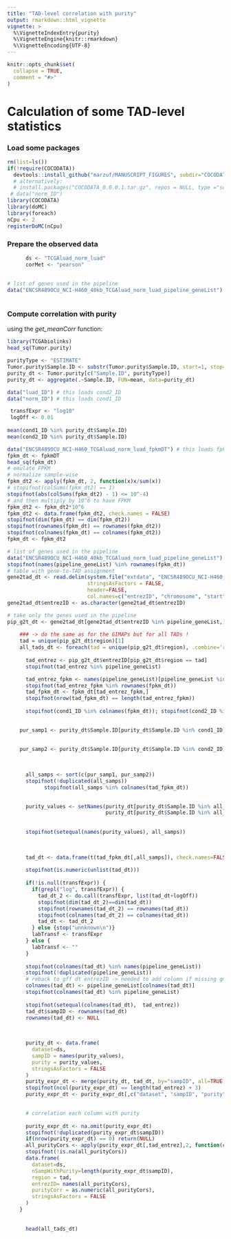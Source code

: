 ```yaml
---
title: "TAD-level correlation with purity"
output: rmarkdown::html_vignette
vignette: >
  %\VignetteIndexEntry{purity}
  %\VignetteEngine{knitr::rmarkdown}
  %\VignetteEncoding{UTF-8}
---
```



```r
knitr::opts_chunk$set(
  collapse = TRUE,
  comment = "#>"
)
```

# Calculation of some TAD-level statistics

### Load some packages
```r
rm(list=ls())
if(!require(COCODATA))
  devtools::install_github("marzuf/MANUSCRIPT_FIGURES", subdir="COCODATA")
  # alternatively: 
  # install.packages("COCODATA_0.0.0.1.tar.gz", repos = NULL, type ="source")
 # data("norm_ID")
library(COCODATA)
library(doMC)
library(foreach)
nCpu <- 2
registerDoMC(nCpu)
```

### Prepare the observed data
``` r

      ds <- "TCGAluad_norm_luad"
      corMet <- "pearson"
      
      
# list of genes used in the pipeline
data("ENCSR489OCU_NCI-H460_40kb_TCGAluad_norm_luad_pipeline_geneList") # this loads pipeline_geneList



``` 


### Compute correlation with purity

using the <em>get_meanCorr</em> function:

``` r
library(TCGAbiolinks)
head_sq(Tumor.purity)

purityType <- "ESTIMATE"
Tumor.purity$Sample.ID <- substr(Tumor.purity$Sample.ID, start=1, stop=15)
purity_dt <- Tumor.purity[c("Sample.ID", purityType)]
purity_dt <- aggregate(.~Sample.ID, FUN=mean, data=purity_dt)

data("luad_ID") # this loads cond2_ID
data("norm_ID") # this loads cond1_ID

 transfExpr <- "log10"
 logOff <- 0.01
 
mean(cond1_ID %in% purity_dt$Sample.ID)
mean(cond2_ID %in% purity_dt$Sample.ID)

data("ENCSR489OCU_NCI-H460_TCGAluad_norm_luad_fpkmDT") # this loads fpkmDT
fpkm_dt <- fpkmDT
head_sq(fpkm_dt)
# emulate FPKM
# normalize sample-wise
fpkm_dt2 <- apply(fpkm_dt, 2, function(x)x/sum(x))
# stopifnot(colSums(fpkm_dt2) == 1)
stopifnot(abs(colSums(fpkm_dt2) - 1) <= 10^-4)
# and then multiply by 10^6 to have FPKM
fpkm_dt2 <- fpkm_dt2*10^6
fpkm_dt2 <- data.frame(fpkm_dt2, check.names = FALSE)
stopifnot(dim(fpkm_dt) == dim(fpkm_dt2))
stopifnot(rownames(fpkm_dt) == rownames(fpkm_dt2))
stopifnot(colnames(fpkm_dt) == colnames(fpkm_dt2))
fpkm_dt <- fpkm_dt2

# list of genes used in the pipeline
data("ENCSR489OCU_NCI-H460_40kb_TCGAluad_norm_luad_pipeline_geneList") # this loads pipeline_geneList
stopifnot(names(pipeline_geneList) %in% rownames(fpkm_dt))
# table with gene-to-TAD assignment
gene2tad_dt <- read.delim(system.file("extdata", "ENCSR489OCU_NCI-H460_all_genes_positions.txt", package = "COCODATA"),
                          stringsAsFactors = FALSE,
                          header=FALSE, 
                          col.names=c("entrezID", "chromosome", "start", "end", "region"))
gene2tad_dt$entrezID <- as.character(gene2tad_dt$entrezID)

# take only the genes used in the pipeline
pip_g2t_dt <- gene2tad_dt[gene2tad_dt$entrezID %in% pipeline_geneList,]
    
    ### -> do the same as for the GIMAPs but for all TADs !
    tad = unique(pip_g2t_dt$region)[1]
    all_tads_dt <- foreach(tad = unique(pip_g2t_dt$region), .combine='rbind') %dopar% {
      
      tad_entrez <- pip_g2t_dt$entrezID[pip_g2t_dt$region == tad]
      stopifnot(tad_entrez %in% pipeline_geneList)

      tad_entrez_fpkm <- names(pipeline_geneList)[pipeline_geneList %in% tad_entrez]
      stopifnot(tad_entrez_fpkm %in% rownames(fpkm_dt))
      tad_fpkm_dt <- fpkm_dt[tad_entrez_fpkm,]
      stopifnot(nrow(tad_fpkm_dt) == length(tad_entrez_fpkm))
      
      stopifnot(cond1_ID %in% colnames(fpkm_dt)); stopifnot(cond2_ID %in% colnames(fpkm_dt))

      
    pur_samp1 <- purity_dt$Sample.ID[purity_dt$Sample.ID %in% cond1_ID]
    
    
    pur_samp2 <- purity_dt$Sample.ID[purity_dt$Sample.ID %in% cond2_ID]

        
            
      all_samps <- sort(c(pur_samp1, pur_samp2))
      stopifnot(!duplicated(all_samps))
            stopifnot(all_samps %in% colnames(tad_fpkm_dt))

      
      purity_values <- setNames(purity_dt[purity_dt$Sample.ID %in% all_samps,paste0(purityType)],
                                purity_dt[purity_dt$Sample.ID %in% all_samps,c("Sample.ID")])
      
      
      stopifnot(setequal(names(purity_values), all_samps))

            
      
      tad_dt <- data.frame(t(tad_fpkm_dt[,all_samps]), check.names=FALSE)
      
      stopifnot(is.numeric(unlist(tad_dt)))
      
      if(!is.null(transfExpr)) {
        if(grepl("log", transfExpr)) {
          tad_dt_2 <- do.call(transfExpr, list(tad_dt+logOff))
          stopifnot(dim(tad_dt_2)==dim(tad_dt))
          stopifnot(rownames(tad_dt_2) == rownames(tad_dt))
          stopifnot(colnames(tad_dt_2) == colnames(tad_dt))
          tad_dt <- tad_dt_2
        } else {stop("unnknown\n")}
        labTransf <- transfExpr
      } else {
        labTransf <- ""
      }
      
      stopifnot(colnames(tad_dt) %in% names(pipeline_geneList))
      stopifnot(!duplicated(pipeline_geneList))
      # reback to gff dt entrezID -> needed to add column if missing gmaps
      colnames(tad_dt) <- pipeline_geneList[colnames(tad_dt)]
      stopifnot(colnames(tad_dt) %in% pipeline_geneList)
      
      stopifnot(setequal(colnames(tad_dt),  tad_entrez))
      tad_dt$sampID <- rownames(tad_dt)
      rownames(tad_dt) <- NULL
      

      
      purity_dt <- data.frame(
        dataset=ds,
        sampID = names(purity_values),
        purity = purity_values,
        stringsAsFactors = FALSE
      )
      purity_expr_dt <- merge(purity_dt, tad_dt, by="sampID", all=TRUE)
      stopifnot(ncol(purity_expr_dt) == length(tad_entrez) + 3)
      purity_expr_dt <- purity_expr_dt[,c("dataset", "sampID", "purity", tad_entrez)]
      

      # correlation each column with purity 
      
      purity_expr_dt <- na.omit(purity_expr_dt)
      stopifnot(!duplicated(purity_expr_dt$sampID))
      if(nrow(purity_expr_dt) == 0) return(NULL)
      all_purityCors <- apply(purity_expr_dt[,tad_entrez],2, function(col) cor(col, purity_expr_dt$purity, method=corMet))
      stopifnot(!is.na(all_purityCors))
      data.frame(
        dataset=ds,
        nSampWithPurity=length(purity_expr_dt$sampID),
        region = tad,
        entrezID= names(all_purityCors),
        purityCorr = as.numeric(all_purityCors),
        stringsAsFactors = FALSE
      )
    }
      
      
      head(all_tads_dt)
      
      
``` 



